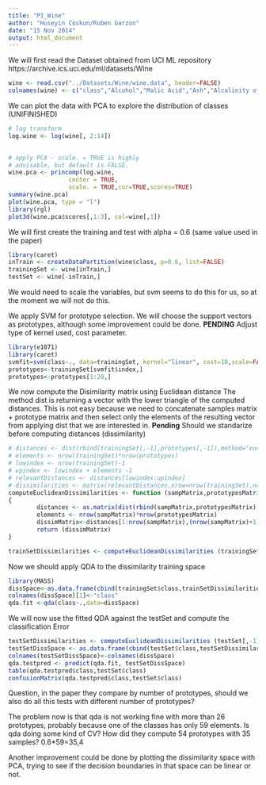 ```yaml
---
title: "P1_Wine"
author: "Huseyin Coskun/Ruben Garzon"
date: "15 Nov 2014"
output: html_document
---
```


We will first read the Dataset obtained from UCI ML repository
https://archive.ics.uci.edu/ml/datasets/Wine

```r
wine <- read.csv("../Datasets/Wine/wine.data", header=FALSE)
colnames(wine) <- c("class","Alcohol","Malic Acid","Ash","Alcalinity of Ash","Magnesium","Total Phenols","Flavanoids","Nonflavanoid Phenols","Proanthocyanins","Color Intensity","Hue","0D280/OD315 of Diluted Wines","Proline")

```
We can plot the data with PCA to explore the distribution of classes (UNIFINISHED)

```r
# log transform 
log.wine <- log(wine[, 2:14])

 
# apply PCA - scale. = TRUE is highly 
# advisable, but default is FALSE. 
wine.pca <- princomp(log.wine,
                 center = TRUE,
                 scale. = TRUE,cor=TRUE,scores=TRUE) 
summary(wine.pca)
plot(wine.pca, type = "l")
library(rgl)
plot3d(wine.pca$scores[,1:3], col=wine[,1])
```

We will first create the training and test with alpha = 0.6 (same value used in the paper)

```r
library(caret)
inTrain <- createDataPartition(wine$class, p=0.6, list=FALSE)
trainingSet <- wine[inTrain,]
testSet <- wine[-inTrain,]
```
We would need to scale the variables, but svm seems to do this for us, so at the moment we will not do this.

We apply SVM for prototype selection. We will choose the support vectors as prototypes, although some improvement could be done.
__PENDING__ Adjust type of kernel used, cost parameter.
```r
library(e1071)
library(caret)
svmfit=svm(class~., data=trainingSet, kernel="linear", cost=10,scale=FALSE)
prototypes<-trainingSet[svmfit$index,]
prototypes<-prototypes[1:20,]
```

We now compute the Disimilarity matrix using Euclidean distance
The method dist is returning a vector with the lower triangle of the computed distances.
This is not easy because we need to concatenate samples matrix + prototype matrix and then select only the elements of the resulting vector from applying dist that we are interested in.
__Pending__ Should we standarize before computing distances (dissimilarity)
```r

# distances <- dist(rbind(trainingSet[,-1],prototypes[,-1]),method="euclidean")
# elements <- nrow(trainingSet)*nrow(prototypes)
# lowindex <- nrow(trainingSet)-1 
# upindex <- lowindex + elements -1
# relevantDistances <- distances[lowindex:upindex]
# dissimilarities <- matrix(relevantDistances,nrow=nrow(trainingSet),ncol=nrow(prototypes))
computeEuclideanDissimilarities <- function (sampMatrix,prototypesMatrix)
{
        distances <- as.matrix(dist(rbind(sampMatrix,prototypesMatrix),method="euclidean"))
        elements <- nrow(sampMatrix)*nrow(prototypesMatrix)
        dissimMatrix<-distances[1:nrow(sampMatrix),(nrow(sampMatrix)+1):(nrow(sampMatrix)+nrow(prototypesMatrix))]
        return (dissimMatrix)
}

trainSetDissimilarities <- computeEuclideanDissimilarities (trainingSet[,-1],prototypes[,-1])
```

Now we should apply QDA to the dissimilarity training space

```r
library(MASS)
dissSpace<-as.data.frame(cbind(trainingSet$class,trainSetDissimilarities))
colnames(dissSpace)[1]<-"class"
qda.fit <-qda(class~.,data=dissSpace)

```

We will now use the fitted QDA against the testSet and compute the classification Error

```r
testSetDissimilarities <- computeEuclideanDissimilarities (testSet[,-1],prototypes[,-1])
testSetDissSpace <- as.data.frame(cbind(testSet$class,testSetDissimilarities))
colnames(testSetDissSpace)<-colnames(dissSpace)
qda.testpred <- predict(qda.fit, testSetDissSpace)
table(qda.testpred$class,testSet$class)
confusionMatrix(qda.testpred$class,testSet$class)
```

Question, in the paper they compare by number of prototypes, should we also do all this tests with different number of prototypes?

The problem now is that qda is not working fine with more than 26 prototypes, probably because one of the classes has only 59 elements. Is qda doing some kind of CV? How did they compute 54 prototypes with 35 samples? 0.6*59=35,4

Another improvement could be done by plotting the dissimilarity space with PCA, trying to see if the decision boundaries in that space can be linear or not.




